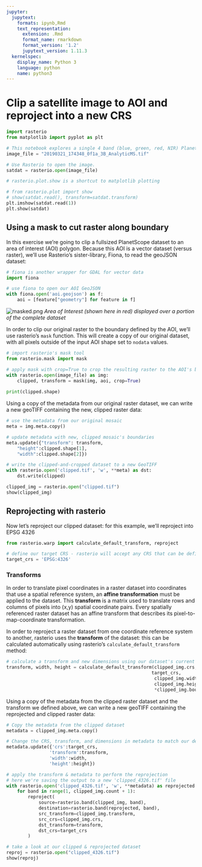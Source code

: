 ```yaml
---
jupyter:
  jupytext:
    formats: ipynb,Rmd
    text_representation:
      extension: .Rmd
      format_name: rmarkdown
      format_version: '1.2'
      jupytext_version: 1.11.3
  kernelspec:
    display_name: Python 3
    language: python
    name: python3
---
```


# Clip a satellite image to AOI and reproject into a new CRS


```python
import rasterio
from matplotlib import pyplot as plt

# This notebook explores a single 4 band (blue, green, red, NIR) PlanetScope scene in a UTM projection.
image_file = "20190321_174348_0f1a_3B_AnalyticMS.tif"

# Use Rasterio to open the image.
satdat = rasterio.open(image_file)
```

```python
# rasterio.plot.show is a shortcut to matplotlib plotting

# from rasterio.plot import show
# show(satdat.read(), transform=satdat.transform)
plt.imshow(satdat.read(1))
plt.show(satdat)
```

## Using a mask to cut raster along boundary

In this exercise we're going to clip a fullsized PlanetScope dataset to an area of interest (AOI) polygon. Because this AOI is a vector dataset (versus raster), we'll use Rasterio's sister-library, Fiona, to read the geoJSON dataset:

```python
# fiona is another wrapper for GDAL for vector data
import fiona

# use fiona to open our AOI GeoJSON
with fiona.open('aoi.geojson') as f:
    aoi = [feature["geometry"] for feature in f]
```

![masked.png](masked.png)
_Area of Interest (shown here in red) displayed over a portion of the complete dataset_


In order to clip our original raster to the boundary defined by the AOI, we'll use rasterio's `mask` function. This will create a copy of our original dataset, with all pixels outside of the input AOI shape set to `nodata` values.

```python
# import rasterio's mask tool
from rasterio.mask import mask

# apply mask with crop=True to crop the resulting raster to the AOI's bounding box
with rasterio.open(image_file) as img:
    clipped, transform = mask(img, aoi, crop=True)
    
print(clipped.shape)
```

Using a copy of the metadata from our original raster dataset, we can write a new geoTIFF containing the new, clipped raster data:

```python
# use the metadata from our original mosaic
meta = img.meta.copy()

# update metadata with new, clipped mosaic's boundaries
meta.update({"transform": transform,
    "height":clipped.shape[1],
    "width":clipped.shape[2]})

# write the clipped-and-cropped dataset to a new GeoTIFF
with rasterio.open('clipped.tif', 'w', **meta) as dst:
    dst.write(clipped)
```

```python
clipped_img = rasterio.open("clipped.tif")
show(clipped_img)
```

## Reprojecting with rasterio

Now let's reproject our clipped dataset: for this example, we'll reproject into EPSG 4326

```python
from rasterio.warp import calculate_default_transform, reproject

# define our target CRS - rasterio will accept any CRS that can be defined using WKT
target_crs = 'EPSG:4326'
```

### Transforms

In order to translate pixel coordinates in a raster dataset into coordinates that use a spatial reference system, an **affine transformation** must be applied to the dataset. This **transform** is a matrix used to translate rows and columns of pixels into (x,y) spatial coordinate pairs. Every spatially referenced raster dataset has an affine transform that describes its pixel-to-map-coordinate transformation.

In order to reproject a raster dataset from one coordinate reference system to another, rasterio uses the **transform** of the dataset: this can be calculated automatically using rasterio's `calculate_default_transform` method:

```python
# calculate a transform and new dimensions using our dataset's current CRS and dimensions
transform, width, height = calculate_default_transform(clipped_img.crs, 
                                                      target_crs, 
                                                       clipped_img.width, 
                                                       clipped_img.height, 
                                                       *clipped_img.bounds)
```

Using a copy of the metadata from the clipped raster dataset and the transform we defined above, we can write a new geoTIFF containing the reprojected and clipped raster data:

```python
# Copy the metadata from the clipped dataset
metadata = clipped_img.meta.copy()

# Change the CRS, transform, and dimensions in metadata to match our desired output dataset
metadata.update({'crs':target_crs, 
                'transform':transform,
                'width':width,
                'height':height})
```

```python
# apply the transform & metadata to perform the reprojection
# here we're saving the output to a new 'clipped_4326.tif' file
with rasterio.open('clipped_4326.tif', 'w', **metadata) as reprojected:
    for band in range(1, clipped_img.count + 1):
        reproject(
            source=rasterio.band(clipped_img, band),
            destination=rasterio.band(reprojected, band),
            src_transform=clipped_img.transform,
            src_crs=clipped_img.crs,
            dst_transform=transform,
            dst_crs=target_crs
        )
```

```python
# take a look at our clipped & reprojected dataset
reproj = rasterio.open("clipped_4326.tif")
show(reproj)
```

```python

```
